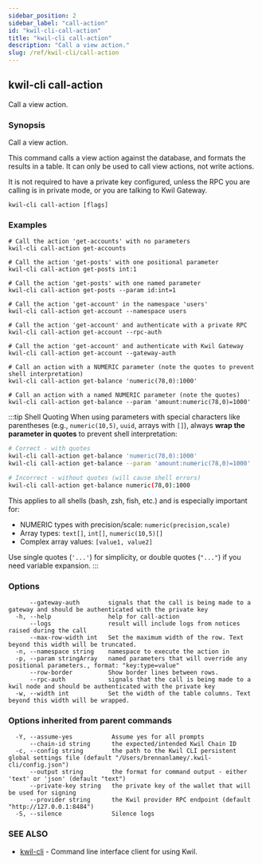 ```yaml
---
sidebar_position: 2
sidebar_label: "call-action"
id: "kwil-cli-call-action"
title: "kwil-cli call-action"
description: "Call a view action."
slug: /ref/kwil-cli/call-action
---
```


## kwil-cli call-action

Call a view action.

### Synopsis

Call a view action.
	
This command calls a view action against the database, and formats the results in a table.
It can only be used to call view actions, not write actions.

It is not required to have a private key configured, unless the RPC you are calling is in
private mode, or you are talking to Kwil Gateway.

```
kwil-cli call-action [flags]
```

### Examples

```
# Call the action 'get-accounts' with no parameters
kwil-cli call-action get-accounts

# Call the action 'get-posts' with one positional parameter
kwil-cli call-action get-posts int:1

# Call the action 'get-posts' with one named parameter
kwil-cli call-action get-posts --param id:int=1

# Call the action 'get-account' in the namespace 'users'
kwil-cli call-action get-account --namespace users

# Call the action 'get-account' and authenticate with a private RPC
kwil-cli call-action get-account --rpc-auth

# Call the action 'get-account' and authenticate with Kwil Gateway
kwil-cli call-action get-account --gateway-auth

# Call an action with a NUMERIC parameter (note the quotes to prevent shell interpretation)
kwil-cli call-action get-balance 'numeric(78,0):1000'

# Call an action with a named NUMERIC parameter (note the quotes)
kwil-cli call-action get-balance --param 'amount:numeric(78,0)=1000'
```

:::tip Shell Quoting
When using parameters with special characters like parentheses (e.g., `numeric(10,5)`, `uuid`, arrays with `[]`),
always **wrap the parameter in quotes** to prevent shell interpretation:

```bash
# Correct - with quotes
kwil-cli call-action get-balance 'numeric(78,0):1000'
kwil-cli call-action get-balance --param 'amount:numeric(78,0)=1000'

# Incorrect - without quotes (will cause shell errors)
kwil-cli call-action get-balance numeric(78,0):1000
```

This applies to all shells (bash, zsh, fish, etc.) and is especially important for:
- NUMERIC types with precision/scale: `numeric(precision,scale)`
- Array types: `text[]`, `int[]`, `numeric(10,5)[]`
- Complex array values: `[value1, value2]`

Use single quotes (`'...'`) for simplicity, or double quotes (`"..."`) if you need variable expansion.
:::

### Options

```
      --gateway-auth        signals that the call is being made to a gateway and should be authenticated with the private key
  -h, --help                help for call-action
      --logs                result will include logs from notices raised during the call
      --max-row-width int   Set the maximum width of the row. Text beyond this width will be truncated.
  -n, --namespace string    namespace to execute the action in
  -p, --param stringArray   named parameters that will override any positional parameters., format: "key:type=value"
      --row-border          Show border lines between rows.
      --rpc-auth            signals that the call is being made to a kwil node and should be authenticated with the private key
  -w, --width int           Set the width of the table columns. Text beyond this width will be wrapped.
```

### Options inherited from parent commands

```
  -Y, --assume-yes           Assume yes for all prompts
      --chain-id string      the expected/intended Kwil Chain ID
  -c, --config string        the path to the Kwil CLI persistent global settings file (default "/Users/brennanlamey/.kwil-cli/config.json")
      --output string        the format for command output - either 'text' or 'json' (default "text")
      --private-key string   the private key of the wallet that will be used for signing
      --provider string      the Kwil provider RPC endpoint (default "http://127.0.0.1:8484")
  -S, --silence              Silence logs
```

### SEE ALSO

* [kwil-cli](/docs/ref/kwil-cli)	 - Command line interface client for using Kwil.

